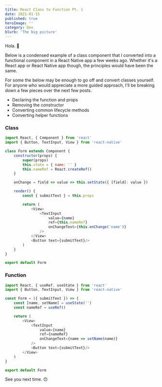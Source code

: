 ```yaml
---
title: React Class to Function Pt. 1
date: 2021-01-15
published: true
heroImage: ''
category: Dev
blurb: 'The big picture'
---
```


Hola. :wave:

Below is a condensed example of a class component that I converted into a functional component in a React Native app a few weeks ago. Whether it's a React app or React Native app though, the principles would have been the same.

For some the below may be enough to go off and convert classes yourself. For anyone who would appreciate a more guided approach, I'll be breaking down a few pieces over the next few posts.
- Declaring the function and props
- Removing the constructor
- Converting common lifecycle methods
- Converting helper functions

### Class
```js
import React, { Component } from 'react'
import { Button, TextInput, View } from 'react-native'

class Form extends Component {
    constructor(props) {
        super(props)
        this.state = { name: '' }
        this.nameRef = React.createRef()
    }

	onChange = field => value => this.setState({ [field]: value })

    render() {
		const { submitText } = this.props

        return (
            <View>
                <TextInput
                    value={name}
                    ref={this.nameRef}
                    onChangeText={this.onChange('name')}
                />
            </View>
			<Button text={submitText}/>
        )
    }
}

export default Form
```

### Function

```js
import React, { useRef, useState } from 'react'
import { Button, TextInput, View } from 'react-native'

const Form = ({ submitText }) => {
    const [name, setName] = useState('')
    const nameRef = useRef()

    return (
        <View>
            <TextInput
                value={name}
                ref={nameRef}
                onChangeText={name => setName(name)}
            />
			<Button text={submitText}/>
        </View>
    )
}

export default Form
```

See you next time. :upside_down_face:
